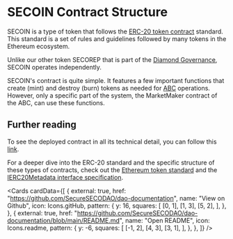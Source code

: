 
# SECOIN Contract Structure

SECOIN is a type of token that follows the [ERC-20 token contract](https://ethereum.org/en/developers/docs/standards/tokens/erc-20/) standard. This standard is a set of rules and guidelines followed by many tokens in the Ethereum ecosystem.

Unlike our other token SECOREP that is part of the [Diamond Governance](/diamond), SECOIN operates independently.

SECOIN's contract is quite simple. It features a few important functions that create (mint) and destroy (burn) tokens as needed for [ABC](/secoin/abc) operations. However, only a specific part of the system, the MarketMaker contract of the ABC, can use these functions.

## Further reading

To see the deployed contract in all its technical detail, you can follow this [link](https://mumbai.polygonscan.com/token/0x10941b83d2c881ec157784b896be23d2b0e1acf7?a=0xaf7e68bcb2fc7295492a00177f14f59b92814e70#code).

For a deeper dive into the ERC-20 standard and the specific structure of these types of contracts, check out the [Ethereum token standard](https://ethereum.org/en/developers/docs/standards/tokens/erc-20/) and the [IERC20Metadata interface specification](https://docs.openzeppelin.com/contracts/4.x/api/token/erc20#IERC20Metadata).

<Cards
  cardData={[
    {
      external: true,
      href: "https://github.com/SecureSECODAO/dao-documentation",
      name: "View on Github",
      icon: Icons.gitHub,
      pattern: {
        y: 16,
        squares: [
          [0, 1],
          [1, 3],
          [5, 2],
        ],
      },
    },
    {
      external: true,
      href: "https://github.com/SecureSECODAO/dao-documentation/blob/main/README.md",
      name: "Open README",
      icon: Icons.readme,
      pattern: {
        y: -6,
        squares: [
          [-1, 2],
          [4, 3],
          [3, 1],
        ],
      },
    },
  ]}
/>
